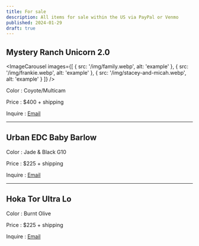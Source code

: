 ```yaml
---
title: For sale
description: All items for sale within the US via PayPal or Venmo
published: 2024-01-29
draft: true
---
```



## Mystery Ranch Unicorn 2.0

<ImageCarousel
  images={[
    {
      src: '/img/family.webp',
      alt: 'example'
    },
    {
      src: '/img/frankie.webp',
      alt: 'example'
    },
    {
      src: '/img/stacey-and-micah.webp',
      alt: 'example'
    }
  ]}
/>

Color
: Coyote/Multicam

Price
: $400 + shipping

Inquire
: [Email](mailto:im.alexcarpenter@gmail.com?subject=Unicorn)

---

## Urban EDC Baby Barlow

Color
: Jade & Black G10

Price
: $225 + shipping

Inquire
: [Email](mailto:im.alexcarpenter@gmail.com?subject=Barlow)

---

## Hoka Tor Ultra Lo

Color
: Burnt Olive

Price
: $225 + shipping

Inquire
: [Email](mailto:im.alexcarpenter@gmail.com?subject=Hokas)
